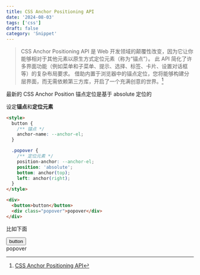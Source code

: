 ```yaml
---
title: CSS Anchor Positioning API
date: '2024-08-03'
tags: ['css']
draft: false
category: 'Snippet'
---
```


> CSS Anchor Positioning API 是 Web 开发领域的颠覆性改变，因为它让你能够相对于其他元素以原生方式定位元素（称为“锚点”）。
> 此 API 简化了许多界面功能（例如菜单和子菜单、提示、选择、标签、卡片、设置对话框等）的复杂布局要求。
> 借助内置于浏览器中的锚点定位，您将能够构建分层界面，而无需依赖第三方库，开启了一个充满创意的世界。[^1]

最新的 CSS Anchor Position 锚点定位是基于 absolute 定位的

设定**锚点**和**定位元素**

```html
<style>
  button {
    /** 锚点 */
    anchor-name: --anchor-el;
  }

  .popover {
    /** 定位元素 */
    position-anchor: --anchor-el;
    position: 'absolute';
    bottom: anchor(top);
    left: anchor(right);
  }
</style>

<div>
  <button>button</button>
  <div class="popover">popover</div>
</div>
```

比如下面

<div class="flex items-center justify-center py-10">
  <button
    className="mt-2 rounded border-2 border-gray-100 px-2 py-1"
    style={{ anchorName: '--anchor-el' }}
  >
    button
  </button>
  <div
    style={{
      position: 'absolute',
      positionAnchor: '--anchor-el',
      bottom: 'anchor(top)',
      left: 'anchor(right)',
    }}
    className="rounded bg-slate-300 px-4 py-2 shadow"
  >
    popover
  </div>
</div>

[^1]: [CSS Anchor Positioning API](https://developer.chrome.com/blog/anchor-positioning-api)
